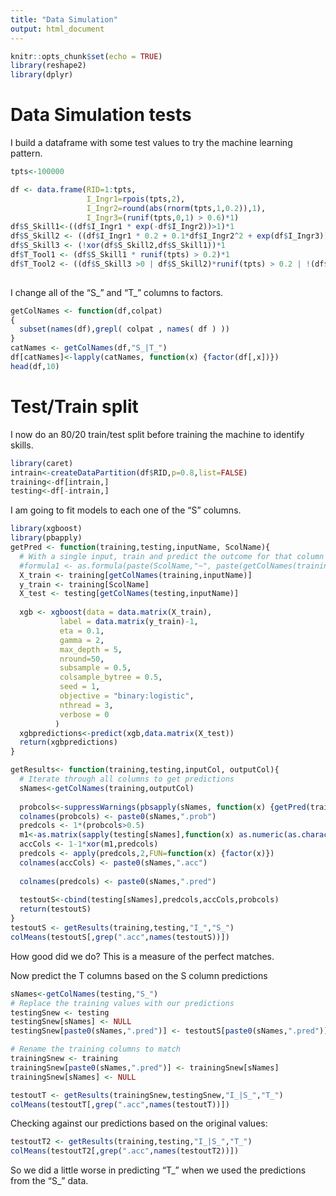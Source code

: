 ```yaml
---
title: "Data Simulation"
output: html_document
---
```


```r
knitr::opts_chunk$set(echo = TRUE)
library(reshape2)
library(dplyr)
```


# Data Simulation tests

I build a dataframe with some test values to try the machine learning pattern.

```r
tpts<-100000

df <- data.frame(RID=1:tpts,
                 I_Ingr1=rpois(tpts,2),
                 I_Ingr2=round(abs(rnorm(tpts,1,0.2)),1),
                 I_Ingr3=(runif(tpts,0,1) > 0.6)*1)
df$S_Skill1<-((df$I_Ingr1 * exp(-df$I_Ingr2))>1)*1
df$S_Skill2 <- ((df$I_Ingr1 * 0.2 + 0.1*df$I_Ingr2^2 + exp(df$I_Ingr3))< 2)*1
df$S_Skill3 <- (!xor(df$S_Skill2,df$S_Skill1))*1
df$T_Tool1 <- (df$S_Skill1 * runif(tpts) > 0.2)*1
df$T_Tool2 <- ((df$S_Skill3 >0 | df$S_Skill2)*runif(tpts) > 0.2 | !(df$T_Tool1>0))*1
                 
```

I change all of the "S_" and "T_" columns to factors.

```r

getColNames <- function(df,colpat)
{
  subset(names(df),grepl( colpat , names( df ) ))
}
catNames <- getColNames(df,"S_|T_")
df[catNames]<-lapply(catNames, function(x) {factor(df[,x])})
head(df,10)

```
# Test/Train split

I now do an 80/20 train/test split before training the machine to identify skills.

```r
library(caret)
intrain<-createDataPartition(df$RID,p=0.8,list=FALSE)
training<-df[intrain,]
testing<-df[-intrain,]
```

I am going to fit models to each one of the "S" columns. 

```r
library(xgboost)
library(pbapply)
getPred <- function(training,testing,inputName, ScolName){
  # With a single input, train and predict the outcome for that column
  #formula1 <- as.formula(paste(ScolName,"~", paste(getColNames(training,inputName), collapse = "+")))
  X_train <- training[getColNames(training,inputName)]
  y_train <- training[ScolName]
  X_test <- testing[getColNames(testing,inputName)]
  
  xgb <- xgboost(data = data.matrix(X_train), 
           label = data.matrix(y_train)-1, 
           eta = 0.1,
           gamma = 2,
           max_depth = 5, 
           nround=50, 
           subsample = 0.5,
           colsample_bytree = 0.5,
           seed = 1,
           objective = "binary:logistic",
           nthread = 3,
           verbose = 0
          )
  xgbpredictions<-predict(xgb,data.matrix(X_test))
  return(xgbpredictions)
}

getResults<- function(training,testing,inputCol, outputCol){
  # Iterate through all columns to get predictions
  sNames<-getColNames(training,outputCol)
  
  probcols<-suppressWarnings(pbsapply(sNames, function(x) {getPred(training,testing,inputCol,x)}))
  colnames(probcols) <- paste0(sNames,".prob")
  predcols <- 1*(probcols>0.5)
  m1<-as.matrix(sapply(testing[sNames],function(x) as.numeric(as.character(x))))
  accCols <- 1-1*xor(m1,predcols)
  predcols <- apply(predcols,2,FUN=function(x) {factor(x)})
  colnames(accCols) <- paste0(sNames,".acc")
  
  colnames(predcols) <- paste0(sNames,".pred")
  
  testoutS<-cbind(testing[sNames],predcols,accCols,probcols)
  return(testoutS)
}
testoutS <- getResults(training,testing,"I_","S_")
colMeans(testoutS[,grep(".acc",names(testoutS))])
```
How good did we do? This is a measure of the perfect matches.

Now predict the T columns based on the S column predictions

```r
sNames<-getColNames(testing,"S_")
# Replace the training values with our predictions
testingSnew <- testing
testingSnew[sNames] <- NULL
testingSnew[paste0(sNames,".pred")] <- testoutS[paste0(sNames,".pred")]

# Rename the training columns to match
trainingSnew <- training
trainingSnew[paste0(sNames,".pred")] <- trainingSnew[sNames]
trainingSnew[sNames] <- NULL

testoutT <- getResults(trainingSnew,testingSnew,"I_|S_","T_")
colMeans(testoutT[,grep(".acc",names(testoutT))])
```

Checking against our predictions based on the original values:
```r
testoutT2 <- getResults(training,testing,"I_|S_","T_")
colMeans(testoutT2[,grep(".acc",names(testoutT2))])
```

So we did a little worse in predicting "T_" when we used the predictions from the "S_" data.
